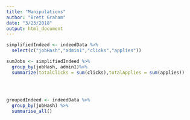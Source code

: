 ```yaml
---
title: "Manipulations"
author: "Brett Graham"
date: "3/23/2018"
output: html_document
---
```



```r
simplifiedIndeed <- indeedData %>%
  select(c("jobHash","admin1","clicks","applies"))

```
```r

sumJobs <- simplifiedIndeed %>%
  group_by(jobHash, admin1)%>%
  summarize(totalClicks = sum(clicks),totalApplies = sum(applies))
  
  
  
```
```r

groupedIndeed <- indeedData %>%
  group_by(jobHash) %>%
  summarise_all()

```
